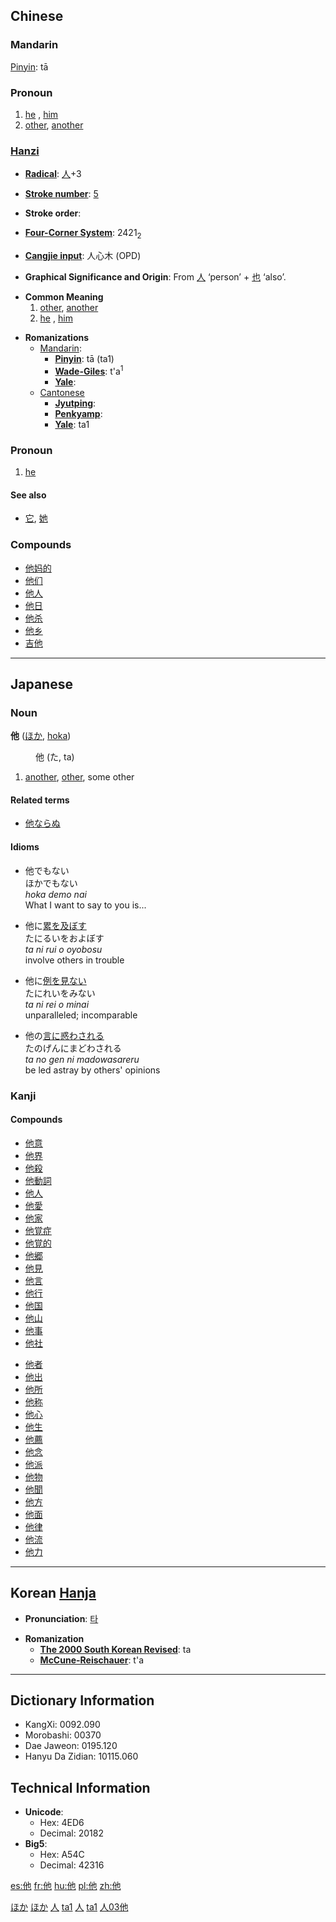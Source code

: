 {{zh-hanzi|{{zh-lookup|他}}}}
==Chinese==
===Mandarin===
[[Pinyin]]: tā
===Pronoun===
# [[he]] , [[him]]
# [[other]], [[another]]

===[[Hanzi]]===
* '''[[Wiktionary:Chinese radical index| Radical]]''': [[Wiktionary:Chinese radical index 人|人]]+3

* '''[[Wiktionary:Chinese total strokes index|Stroke number]]''': [[Wiktionary:Chinese total strokes index 5|5]]

* '''Stroke order''': 

* '''[[Wiktionary:Chinese four corner index|Four-Corner System]]''': 2421<sub>2</sub>

* '''[[Wiktionary:Chinese Cangjie index|Cangjie input]]''': 人心木 (OPD)

* '''Graphical Significance and Origin''': From [[人]] ‘person’ + [[也]] ‘also’.

* '''Common Meaning'''
*#[[other]], [[another]]
*# [[he]] , [[him]]

* '''Romanizations'''
** [[Mandarin]]:
*** '''[[Pinyin]]''': tā (ta1)
*** '''[[Wade-Giles]]''': t'a<sup>1</sup>
*** '''[[Yale]]''': 
**[[Cantonese]]
***'''[[Jyutping]]''':
***'''[[Penkyamp]]''': 
***'''[[Yale]]''': ta1

===Pronoun===

# [[he]]

====See also====
*[[它]], [[她]]

===Compounds===
*[[他妈的]]
*[[他们]]
*[[他人]]
*[[他日]]
*[[他杀]]
*[[他乡]]
*[[吉他]]


----

== Japanese ==
[[Category:Japanese language|ほか]]

===Noun===
[[Category:Japanese nouns|ほか]]
'''他''' ([[ほか]], [[hoka]])
:他 (た, ta)
# [[another]], [[other]], some other

====Related terms====
*[[他ならぬ]]

====Idioms====
*他でもない<br>ほかでもない<br>''hoka demo nai''<br>What I want to say to you is...


*他に[[累]]を[[及ぼす]]<br>たにるいをおよぼす<br>''ta ni rui o oyobosu''<br>involve others in trouble


*他に[[例]]を[[見る|見ない]]<br>たにれいをみない<br>''ta ni rei o minai''<br>unparalleled; incomparable


*他の[[言]]に[[惑う|惑わされる]]<br>たのげんにまどわされる<br>''ta no gen ni madowasareru''<br>be led astray by others' opinions 




===Kanji===
{{kanji|[[た]] ([[ta]])|[[ほか]] ([[hoka]])}}

====Compounds====
{{top}}
*[[他意]]
*[[他界]]
*[[他殺]]
*[[他動詞]]
*[[他人]]
*[[他愛]]
*[[他家]]
*[[他覚症]]
*[[他覚的]]
*[[他郷]]
*[[他見]]
*[[他言]]
*[[他行]]
*[[他国]]
*[[他山]]
*[[他事]]
*[[他社]]
{{mid}}
*[[他者]]
*[[他出]]
*[[他所]]
*[[他称]]
*[[他心]]
*[[他生]]
*[[他薦]]
*[[他念]]
*[[他派]] 
*[[他物]]
*[[他聞]]
*[[他方]]
*[[他面]]
*[[他律]]
*[[他流]]
*[[他力]]
{{bottom}}

----

== Korean [[Hanja]] ==

* '''Pronunciation''': [[타]]

* '''Romanization'''
** '''[[The 2000 South Korean Revised Romanization|The 2000 South Korean Revised]]''': ta
** '''[[McCune-Reischauer]]''': t'a

----

== Dictionary Information ==

* KangXi: 0092.090
* Morobashi: 00370
* Dae Jaweon: 0195.120
* Hanyu Da Zidian: 10115.060

== Technical Information ==

* '''Unicode''':
** Hex: 4ED6
** Decimal: 20182
* '''Big5''':
** Hex: A54C
** Decimal: 42316

[[Category:zh-tw:Pronouns|人]]
[[Category:zh-cn:Pronouns|ta1]]
[[Category:zh-tw:Beginning Mandarin|人]]
[[Category:zh-cn:Beginning Mandarin|ta1]]
[[Category:Japanese kanji|人03他]]

[[es:他]]
[[fr:他]]
[[hu:他]]
[[pl:他]]
[[zh:他]]